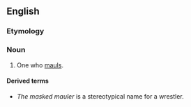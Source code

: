 {{also|Mäuler}}

==English==

===Etymology===
{{suffix|en|maul|er}}

===Noun===
{{en-noun}}

# One who [[maul]]s.

====Derived terms====
* ''The masked mauler'' is a stereotypical name for a wrestler.
